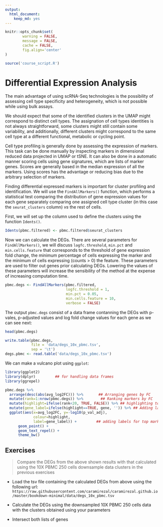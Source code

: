 ```yaml
---
output:
  html_document:
    keep_md: yes
---
```



```r
knitr::opts_chunk$set(
        warning = FALSE, 
        message = FALSE,
        cache = FALSE,
        fig.align='center'
)

source('course_script.R')
```


# Differential Expression Analysis

The main advantage of using scRNA-Seq technologies is the possibility of 
assessing cell type specificity and heterogeneity, which is not possible while
using bulk assays. 

We should expect that some of the identified clusters in the UMAP might correspond
to distinct cell types. The assignation of cell types identities is not always
straightforward, some clusters might still contain some variability, and 
additionally, different clusters might correspond to the same cell type at a
different functional, metabolic or cycling point. 

Cell type profiling is generally done by assessing the expression of markers. 
This task can be done manually by inspecting markers in dimensional reduced data
projected in UMAP or tSNE. It can also be done in a automatic manner scoring 
cells using gene signatures, which are lists of marker genes. Scores are generally
based in the median expression of all the markers. Using scores has the advantage
or reducing bias due to the arbitrary selection of markers.

Finding differential expressed markers is important for cluster profiling and
identification. We will use the `FindAllMarkers()` function, which performs
a statistical test comparing the distribution of gene expression values for 
each gene separately comparing one assigned cell type cluster (in this case 
the `seurat_clusters` column) *vs* the rest of cells. 

First, we will set up the column used to define the clusters using the 
function `Idents()`. 

```r
Idents(pbmc.filtered) <- pbmc.filtered$seurat_clusters
```

Now we can calculate the DEGs. 
There are several parameters for `FindAllMarkers()`, we will discuss
`logfc.threshold`, `min.pct` and `min.cells.feature` that corresponds to the threshold of gene
expression fold change, the minimum percentage of cells expressing the marker 
and the minimum of cells expressing (counts > 0) the feature. These parameters 
are used to filter out genes prior calculating DEGs. Lowering the values of these
parameters will increase the sensibility of the method at the expense of 
increasing computation time.


```r
pbmc.degs <- FindAllMarkers(pbmc.filtered, 
                            logfc.threshold = 1, 
                            min.pct = 0.05, 
                            min.cells.feature = 10, 
                            verbose = FALSE)
```


The output `pbmc.degs` consist of a data frame contanning the DEGs with
p-vales, p-adjusted values and log fold change values for each gene as 
we can see next:


```r
head(pbmc.degs)
```

```r
write.table(pbmc.degs, 
            file = 'data/degs_10x_pbmc.tsv', 
            sep = '\t')
degs.pbmc <- read.table('data/degs_10x_pbmc.tsv')
```

We can make a vulcano plot using `ggplot`:

```r
library(ggplot2)
library(dplyr)         ## for handling data frames
library(ggrepel)

pbmc.degs %>%
  arrange(desc(abs(avg_log2FC))) %>%       ## Arranging genes by FC
  mutate(rank=1:nrow(pbmc.degs)) %>%        ## Ranking markers by FC
  mutate(highlight=ifelse(rank<20, TRUE, FALSE)) %>% ## highlighting top FC markers
  mutate(gene_label=ifelse(highlight==TRUE, gene, '')) %>% ## Adding labels for top markers
  ggplot(aes(x=avg_log2FC, y=-log10(p_val_adj),
             colour=highlight,
             label=gene_label)) +         ## adding labels for top markers
      geom_point() +
      geom_text_repel() +
      theme_bw()
```


## Exercises

> Compare the DEGs from the above shown results with that calculated using the 10X PBMC 250 cells downsample data clusters in the previous exercises


 * Load the tsv file containing the calculated DEGs from above using the following
url:
`https://raw.githubusercontent.com/caramirezal/caramirezal.github.io/master/bookdown-minimal/data/degs_10x_pbmc.tsv`

 * Calculate the DEGs using the downsampled 10X PBMC 250 cells data with the clusters
 obtained using your parameters
 
 * Intersect both lists of genes 

